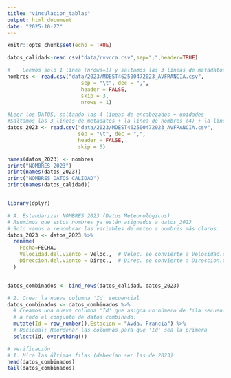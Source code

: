 ```yaml
---
title: "vinculacion_tablas"
output: html_document
date: "2025-10-27"
---
```


```r
knitr::opts_chunk$set(echo = TRUE)
```

```r
datos_calidad<-read.csv("data/rvvcca.csv",sep=";",header=TRUE)

#    Leemos solo 1 línea (nrows=1) y saltamos las 3 líneas de metadatos.
nombres <- read.csv("data/2023/MDEST462500472023_AVFRANCIA.csv", 
                        sep = "\t", dec = ",", 
                        header = FALSE, 
                        skip = 3, 
                        nrows = 1)

#Leer los DATOS, saltando las 4 líneas de encabezados + unidades
#Saltamos las 3 líneas de metadatos + la línea de nombres (4) + la línea de unidades (5).
datos_2023 <- read.csv("data/2023/MDEST462500472023_AVFRANCIA.csv", 
                       sep = "\t", dec = ",", 
                       header = FALSE,
                       skip = 5) 

names(datos_2023) <- nombres
print("NOMBRES 2023")
print(names(datos_2023))
print("NOMBRES DATOS CALIDAD")
print(names(datos_calidad))


library(dplyr)

# A. Estandarizar NOMBRES 2023 (Datos Meteorológicos)
# Asumimos que estos nombres ya están asignados a datos_2023
# Solo vamos a renombrar las variables de meteo a nombres más claros:
datos_2023 <- datos_2023 %>%
  rename(
    Fecha=FECHA,
    Velocidad.del.viento = Veloc.,  # Veloc. se convierte a Velocidad.del.viento
    Direccion.del.viento = Direc.,  # Direc. se convierte a Direccion.del.viento
  )


datos_combinados <- bind_rows(datos_calidad, datos_2023)

# 2. Crear la nueva columna 'Id' secuencial
datos_combinados <- datos_combinados %>%
  # Creamos una nueva columna 'Id' que asigna un número de fila secuencial
  # a todo el conjunto de datos combinado.
  mutate(Id = row_number(),Estacion = "Avda. Francia") %>%
  # Opcional: Reordenar las columnas para que 'Id' sea la primera
  select(Id, everything())

# Verificación
# 1. Mira las últimas filas (deberían ser las de 2023)
head(datos_combinados) 
tail(datos_combinados)

```

